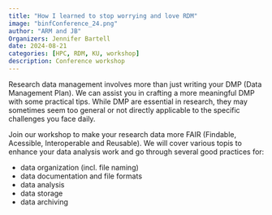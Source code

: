 ```yaml
---
title: "How I learned to stop worrying and love RDM"
image: "binfConference_24.png"
author: "ARM and JB"
Organizers: Jennifer Bartell
date: 2024-08-21
categories: [HPC, RDM, KU, workshop]
description: Conference workshop
---
```


Research data management involves more than just writing your DMP (Data Management Plan). We can assist you in crafting a more meaningful DMP with some practical tips. While DMP are essential in research, they may sometimes seem too general or not directly applicable to the specific challenges you face daily.

Join our workshop to make your research data more FAIR (Findable, Acessible, Interoperable and Reusable). We will cover various topis to enhance your data analysis work and go through several good practices for:

- data organization (incl. file naming)
- data documentation and file formats
- data analysis 
- data storage 
- data archiving 
